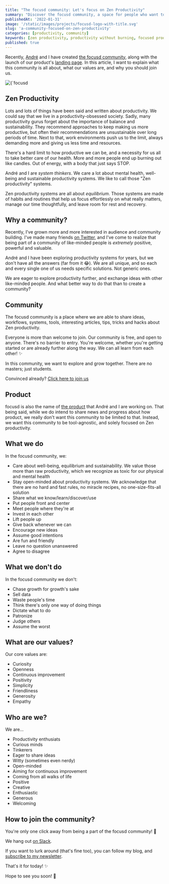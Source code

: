 ```yaml
---
title: "The focusd community: Let's focus on Zen Productivity"
summary: "Discover the focusd community, a space for people who want to be more focused and productive without burning out."
publishedAt: '2022-01-31'
image: '/static/images/projects/focusd-logo-with-title.svg'
slug: 'a-community-focused-on-zen-productivity'
categories: [productivity, community]
keywords: [zen productivity, productivity without burning, focused productivity, productvitiy]
published: true
---
```


Recently, [André](https://twitter.com/theandrecasal) and I have created [the focusd community](https://join.slack.com/t/focusdgroup/shared_invite/zt-113gxeetf-kXTPA8Y9NyHVj1Wj3Rdd~A), along with the launch of our product's [landing page](https://focusd.app). In this article, I want to explain what this community is all about, what our values are, and why you should join us.

<BlogPostCenteredContent>
  <Image
    alt={`focusd community logo`}
    src={`/static/images/projects/focusd-logo-with-title.svg`}
    width={200}
    height={200}
    priority
  />
</BlogPostCenteredContent>

## Zen Productivity

Lots and lots of things have been said and written about productivity. We could say that we live in a productivity-obsessed society. Sadly, many productivity gurus forget about the importance of balance and sustainability. They recommend approaches to keep making us more productive, but often their recommendations are unsustainable over long periods of time. Next to that, work environments push us to the limit, always demanding more and giving us less time and resources.

There's a hard limit to how productive we can be, and a necessity for us all to take better care of our health. More and more people end up burning out like candles. Out of energy, with a body that just says STOP.

André and I are _system thinkers_. We care a lot about mental health, well-being and sustainable productivity systems. We like to call those "Zen productivity" systems.

Zen productivity systems are all about _equilibrium_. Those systems are made of habits and routines that help us focus effortlessly on what really matters, manage our time thoughtfully, and leave room for rest and recovery.

## Why a community?
Recently, I've grown more and more interested in audience and community building. I've made many friends [on Twitter](https://twitter.com/dSebastien), and I've come to realize that being part of a community of like-minded people is _extremely_ positive, powerful and valuable.

André and I have been exploring productivity systems for years, but we don't have all the answers (far from it 😂). We are all unique, and so each and every single one of us needs specific solutions. Not generic ones.

We are eager to explore productivity further, and exchange ideas with other like-minded people. And what better way to do that than to create a community?

## Community
The focusd community is a place where we are able to share ideas, workflows, systems, tools, interesting articles, tips, tricks and hacks about Zen productivity.

Everyone is more than welcome to join. Our community is free, and open to anyone. There's no barrier to entry. You're welcome, whether you're getting started or are already further along the way. We can all learn from each other! ✨

In this community, we want to explore and grow together. There are no masters; just students.

Convinced already? [Click here to join us](https://join.slack.com/t/focusdgroup/shared_invite/zt-113gxeetf-kXTPA8Y9NyHVj1Wj3Rdd~A)

## Product
focusd is also the name of [the product](https://focusd.app) that André and I are working on. That being said, while we do intend to share news and progress about how product, we really don't want this community to be limited to that. Instead, we want this community to be tool-agnostic, and solely focused on Zen productivity.

## What we do
In the focusd community, we:

* Care about well-being, equilibrium and sustainability. We value those more than raw productivity, which we recognize as toxic for our physical and mental health
* Stay open-minded about productivity systems. We acknowledge that there are no hard and fast rules, no miracle recipes, no one-size-fits-all solution
* Share what we know/learn/discover/use
* Put people front and center
* Meet people where they're at
* Invest in each other
* Lift people up
* Give back whenever we can
* Encourage new ideas
* Assume good intentions
* Are fun and friendly
* Leave no question unanswered
* Agree to disagree

## What we don't do
In the focusd community we don't:

* Chase growth for growth's sake
* Sell data
* Waste people's time
* Think there's only one way of doing things
* Dictate what to do
* Patronize
* Judge others
* Assume the worst

## What are our values?
Our core values are:

* Curiosity
* Openness
* Continuous improvement
* Positivity
* Simplicity
* Friendliness
* Generosity
* Empathy

## Who are we?
We are...

* Productivity enthusiats
* Curious minds
* Tinkerers
* Eager to share ideas
* Witty (sometimes even nerdy)
* Open-minded
* Aiming for continuous improvement
* Coming from all walks of life
* Positive
* Creative
* Enthusiastic
* Generous
* Welcoming

## How to join the community?
You're only one click away from being a part of the focusd community! 🚀

We hang out [on Slack](https://join.slack.com/t/focusdgroup/shared_invite/zt-113gxeetf-kXTPA8Y9NyHVj1Wj3Rdd~A).

If you want to lurk around (that's fine too), you can follow my blog, and [subscribe to my newsletter](https://newsletter.dsebastien.net).

That's it for today! ✨

Hope to see you soon! 👋

<BlogPostSignature />

